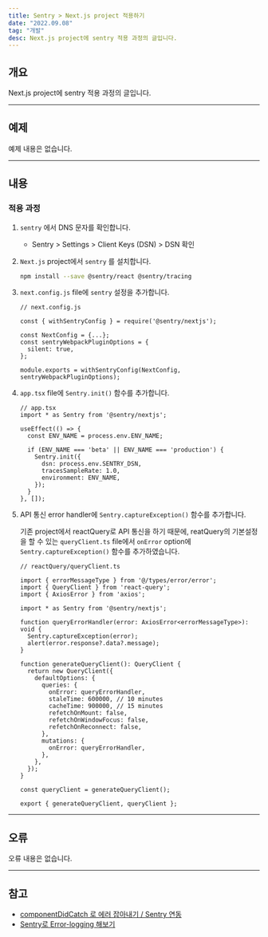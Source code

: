 ```yaml
---
title: Sentry > Next.js project 적용하기
date: "2022.09.08"
tag: "개발"
desc: Next.js project에 sentry 적용 과정의 글입니다.
---
```

## 개요

Next.js project에 sentry 적용 과정의 글입니다.

---

## 예제

예제 내용은 없습니다.

---

## 내용

### 적용 과정

1. `sentry` 에서 DNS 문자를 확인합니다.
    - Sentry > Settings > Client Keys (DSN) > DSN 확인
2. `Next.js` project에서 `sentry` 를 설치합니다. 
    
    ```bash
    npm install --save @sentry/react @sentry/tracing
    ```
    
3. `next.config.js` file에 `sentry` 설정을 추가합니다.
    
    ```tsx
    // next.config.js
    
    const { withSentryConfig } = require('@sentry/nextjs');
    
    const NextConfig = {...};
    const sentryWebpackPluginOptions = {
      silent: true,
    };
    
    module.exports = withSentryConfig(NextConfig, sentryWebpackPluginOptions);
    ```
    
4. `app.tsx` file에 `Sentry.init()` 함수를 추가합니다.
    
    ```tsx
    // app.tsx
    import * as Sentry from '@sentry/nextjs';
    
    useEffect(() => {
      const ENV_NAME = process.env.ENV_NAME;
    
      if (ENV_NAME === 'beta' || ENV_NAME === 'production') {
        Sentry.init({
          dsn: process.env.SENTRY_DSN,
          tracesSampleRate: 1.0,
          environment: ENV_NAME,
        });
      }
    }, []);
    ```
    
5. API 통신 error handler에 `Sentry.captureException()` 함수를 추가합니다.
    
    기존 project에서 reactQuery로 API 통신을 하기 때문에, reatQuery의 기본설정을 할 수 있는 `queryClient.ts` file에서 `onError` option에 `Sentry.captureException()` 함수를 추가하였습니다.
    
    ```tsx
    // reactQuery/queryClient.ts
    
    import { errorMessageType } from '@/types/error/error';
    import { QueryClient } from 'react-query';
    import { AxiosError } from 'axios';
    
    import * as Sentry from '@sentry/nextjs';
    
    function queryErrorHandler(error: AxiosError<errorMessageType>): void {
      Sentry.captureException(error);
      alert(error.response?.data?.message);
    }
    
    function generateQueryClient(): QueryClient {
      return new QueryClient({
        defaultOptions: {
          queries: {
            onError: queryErrorHandler,
            staleTime: 600000, // 10 minutes
            cacheTime: 900000, // 15 minutes
            refetchOnMount: false,
            refetchOnWindowFocus: false,
            refetchOnReconnect: false,
          },
          mutations: {
            onError: queryErrorHandler,
          },
        },
      });
    }
    
    const queryClient = generateQueryClient();
    
    export { generateQueryClient, queryClient };
    ```
    

---

## 오류

오류 내용은 없습니다.

---

## 참고

- [componentDidCatch 로 에러 잡아내기 / Sentry 연동](https://react.vlpt.us/basic/26-componentDidCatch-and-sentry.html)
- [Sentry로 Error-logging 해보기](https://velog.io/@pyt4105/Sentry%EB%A1%9C-Error-logging-%ED%95%B4%EB%B3%B4%EA%B8%B0)